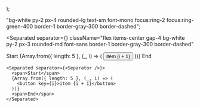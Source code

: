 
  <span className="inline-block bg-green-500 h-[8px] w-[8px] mx-4 rounded-full"></span>
);

  "bg-white py-2 px-4 rounded-lg text-sm font-mono focus:ring-2 focus:ring-green-400 border-1 border-gray-300 border-dashed";

<Meta title="Separated Anatomy" />

<Separated
  separator={<Separator />}
  className="flex items-center gap-4 bg-white py-2 px-3 rounded-md font-sans border-1 border-gray-300 border-dashed"
>
  <span className={itemClass}>Start</span>
  {Array.from({ length: 5 }, (_, i) => (
    <button className={itemClass} key={i}>
      item {i + 1}
    </button>
  ))}
  <span className={itemClass}>End</span>
</Separated>

```tsx
<Separated separator={<Separator />}>
  <span>Start</span>
  {Array.from({ length: 5 }, (_, i) => (
    <button key={i}>item {i + 1}</button>
  ))}
  <span>End</span>
</Separated>
```
